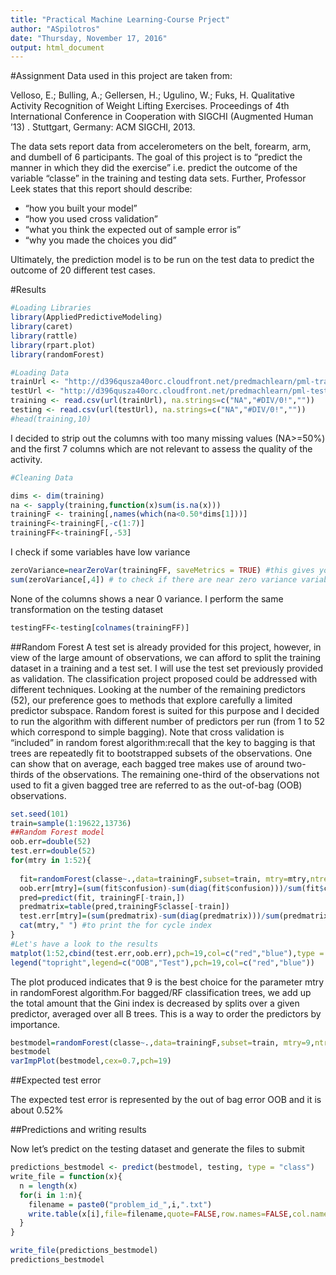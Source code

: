 ---
title: "Practical Machine Learning-Course Prject"
author: "ASpilotros"
date: "Thursday, November 17, 2016"
output: html_document
---

#Assignment
Data used in this project are taken from:

Velloso, E.; Bulling, A.; Gellersen, H.; Ugulino, W.; Fuks, H. Qualitative Activity Recognition of Weight Lifting Exercises. Proceedings of 4th International Conference in Cooperation with SIGCHI (Augmented Human '13) . Stuttgart, Germany: ACM SIGCHI, 2013.

The data sets report data from accelerometers on the belt, forearm, arm, and dumbell of 6 participants.
The goal of this project is to "predict the manner in which they did the exercise" i.e. predict the outcome of the variable "classe" in the training and testing data sets.
Further, Professor Leek states that this report should describe:

* "how you built your model"
* "how you used cross validation"
* "what you think the expected out of sample error is"
* "why you made the choices you did"

Ultimately, the prediction model is to be run on the test data to predict the outcome of 20 different test cases.

#Results

```{r, warning=FALSE,message=FALSE}
#Loading Libraries
library(AppliedPredictiveModeling)
library(caret)
library(rattle)
library(rpart.plot)
library(randomForest)
```

```{r, warning=FALSE,message=FALSE}
#Loading Data
trainUrl <- "http://d396qusza40orc.cloudfront.net/predmachlearn/pml-training.csv"
testUrl <- "http://d396qusza40orc.cloudfront.net/predmachlearn/pml-testing.csv"
training <- read.csv(url(trainUrl), na.strings=c("NA","#DIV/0!",""))
testing <- read.csv(url(testUrl), na.strings=c("NA","#DIV/0!",""))
#head(training,10)
```
I decided to strip out the columns with too many missing values (NA>=50%) and the first 7 columns which are not relevant to assess the quality of the activity.

```{r, warning=FALSE,message=FALSE}
#Cleaning Data

dims <- dim(training)
na <- sapply(training,function(x)sum(is.na(x)))
trainingF <- training[,names(which(na<0.50*dims[1]))]
trainingF<-trainingF[,-c(1:7)]
trainingFF<-trainingF[,-53]
```
I check if some variables have low variance
```{r}
zeroVariance=nearZeroVar(trainingFF, saveMetrics = TRUE) #this gives you a list. Column 4 is a logic vector
sum(zeroVariance[,4]) # to check if there are near zero variance variables
```
None of the columns shows a near 0 variance. I perform the same transformation on the testing dataset
```{r}
testingFF<-testing[colnames(trainingFF)]

```
##Random Forest
A test set is already provided for this project, however, in view of the large amount of observations, we can afford to split the training dataset in a training and a test set. I will use the test set previously provided as validation.
The classification project proposed could be addressed with different techniques. Looking at the number of the remaining predictors (52), our preference goes to methods that explore carefully a limited predictor subspace. Random forest is suited for this purpose and I decided to run the algorithm with different number of predictors per run (from 1 to 52 which correspond to simple bagging). Note that cross validation is "included" in random forest algorithm:recall that the key to bagging is that trees are repeatedly fit to bootstrapped subsets of the observations. One can show that on average, each bagged tree makes use of around two-thirds of the observations. The remaining one-third of the observations not used to fit a given bagged tree are referred to as the out-of-bag (OOB) observations.  
```{r}
set.seed(101)
train=sample(1:19622,13736)
##Random Forest model
oob.err=double(52)
test.err=double(52)
for(mtry in 1:52){
  
  fit=randomForest(classe~.,data=trainingF,subset=train, mtry=mtry,ntree=200)
  oob.err[mtry]=(sum(fit$confusion)-sum(diag(fit$confusion)))/sum(fit$confusion) #the elements on the diagonal of the confusion matrix are the correct predicitons, the ones off diagonal are the wrong predictions
  pred=predict(fit, trainingF[-train,])
  predmatrix=table(pred,trainingF$classe[-train])
  test.err[mtry]=(sum(predmatrix)-sum(diag(predmatrix)))/sum(predmatrix)
  cat(mtry," ") #to print the for cycle index
}
#Let's have a look to the results
matplot(1:52,cbind(test.err,oob.err),pch=19,col=c("red","blue"),type = "b", ylab = "Error", xlab='N predictors')
legend("topright",legend=c("OOB","Test"),pch=19,col=c("red","blue"))
```

The plot produced indicates that 9 is the best choice for the parameter mtry in randomForest algorithm.For bagged/RF classification trees, we add up the total amount that the Gini index is decreased by splits over a given predictor, averaged over all B trees. This is a way to order the predictors by importance.

```{r}
bestmodel=randomForest(classe~.,data=trainingF,subset=train, mtry=9,ntree=200)
bestmodel
varImpPlot(bestmodel,cex=0.7,pch=19)
```

##Expected test error

The expected test error is represented by the out of bag error OOB and it is about 0.52%

##Predictions and writing results

Now let's predict on the testing dataset and generate the files to submit

```{r}
predictions_bestmodel <- predict(bestmodel, testing, type = "class")
write_file = function(x){
  n = length(x)
  for(i in 1:n){
    filename = paste0("problem_id_",i,".txt")
    write.table(x[i],file=filename,quote=FALSE,row.names=FALSE,col.names=FALSE)
  }
}

write_file(predictions_bestmodel)
predictions_bestmodel
```




